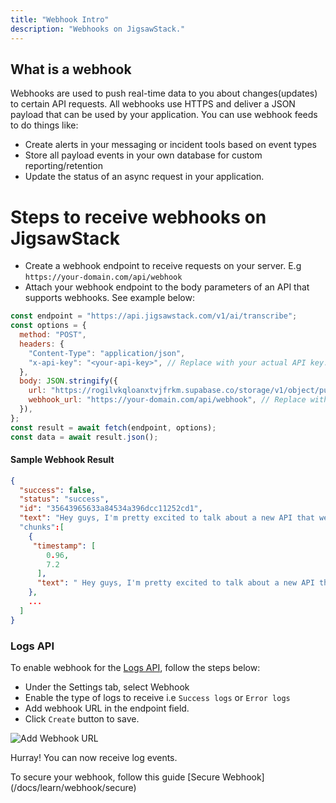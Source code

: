 ```yaml
---
title: "Webhook Intro"
description: "Webhooks on JigsawStack."
---
```


## What is a webhook

Webhooks are used to push real-time data to you about changes(updates) to certain API requests. All webhooks use HTTPS and deliver a JSON payload that can be used by your application. You can use webhook feeds to do things like:

- Create alerts in your messaging or incident tools based on event types
- Store all payload events in your own database for custom reporting/retention
- Update the status of an async request in your application.

# Steps to receive webhooks on JigsawStack

- Create a webhook endpoint to receive requests on your server. E.g `https://your-domain.com/api/webhook`
- Attach your webhook endpoint to the body parameters of an API that supports webhooks. See example below:

```javascript
const endpoint = "https://api.jigsawstack.com/v1/ai/transcribe";
const options = {
  method: "POST",
  headers: {
    "Content-Type": "application/json",
    "x-api-key": "<your-api-key>", // Replace with your actual API key.
  },
  body: JSON.stringify({
    url: "https://rogilvkqloanxtvjfrkm.supabase.co/storage/v1/object/public/demo/Video%201737458382653833217.mp4?t=2024-03-22T09%3A50%3A49.894Z",
    webhook_url: "https://your-domain.com/api/webhook", // Replace with your actual webhook URL.
  }),
};
const result = await fetch(endpoint, options);
const data = await result.json();
```

#### Sample Webhook Result

```json
{
  "success": false,
  "status": "success",
  "id": "35643965633a84534a396dcc11252cd1",
  "text": "Hey guys, I'm pretty excited to talk about a new API that we're going to be releasing in Jigsaw Stack. It's our AI Scrape API, which can basically scrape any website by just prompting and giving you back structured data consistently, no matter the site."
  "chunks":[
    {
     "timestamp": [
        0.96,
        7.2
      ],
      "text": " Hey guys, I'm pretty excited to talk about a new API that we're going to be releasing in Jigsaw"
    },
    ...
  ]
}
```

### Logs API

To enable webhook for the [Logs API](/docs/api-reference/logs/create-log), follow the steps below:

- Under the Settings tab, select Webhook
- Enable the type of logs to receive i.e `Success logs` or `Error logs`
- Add webhook URL in the endpoint field.
- Click `Create` button to save.

<Frame>
  <img
    src="https://res.cloudinary.com/dev-ninja/image/upload/v1722611004/add_Webhook_moiw4e.png"
    alt="Add Webhook URL"
  />
</Frame>

Hurray! You can now receive log events.

<Info>
  To secure your webhook, follow this guide [Secure
  Webhook](/docs/learn/webhook/secure)
</Info>
